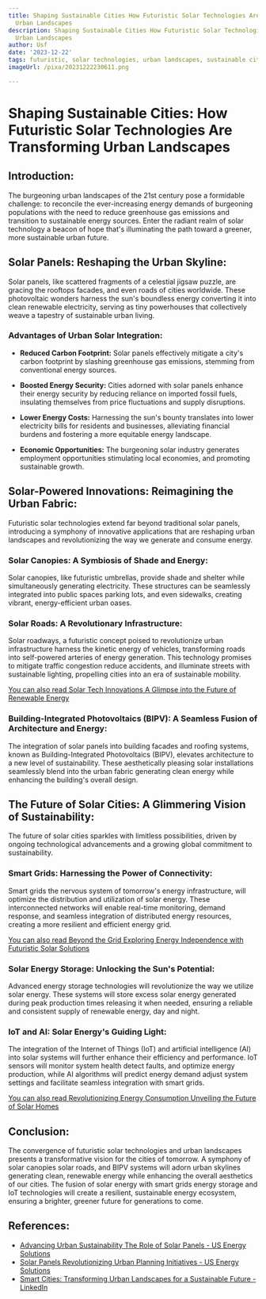 ```yaml
---
title: Shaping Sustainable Cities How Futuristic Solar Technologies Are Transforming
  Urban Landscapes
description: Shaping Sustainable Cities How Futuristic Solar Technologies Are Transforming
  Urban Landscapes
author: Usf
date: '2023-12-22'
tags: futuristic, solar technologies, urban landscapes, sustainable cities, transformation
imageUrl: /pixa/20231222230611.png

---
```

# Shaping Sustainable Cities: How Futuristic Solar Technologies Are Transforming  Urban Landscapes

## Introduction:

The burgeoning urban landscapes of the 21st century pose a formidable challenge: to reconcile the ever-increasing energy demands of burgeoning populations with the need to reduce greenhouse gas emissions and transition to sustainable energy sources. Enter the  radiant  realm of  solar technology a beacon of hope that's  illuminating the path toward a greener, more sustainable  urban future.

## Solar Panels: Reshaping the Urban Skyline:

Solar panels, like scattered fragments of a celestial jigsaw puzzle, are gracing the rooftops facades, and even roads of  cities worldwide. These photovoltaic wonders harness the sun's boundless energy converting it into clean renewable electricity, serving as tiny powerhouses that collectively weave a tapestry of sustainable urban living.

### Advantages of Urban Solar Integration:

- **Reduced Carbon Footprint:** Solar  panels effectively mitigate  a city's carbon footprint by slashing  greenhouse gas emissions,  stemming from  conventional energy sources.

- **Boosted Energy Security:** Cities adorned  with solar  panels enhance their energy security by reducing reliance on imported fossil fuels, insulating  themselves from  price fluctuations and supply disruptions.

- **Lower Energy Costs:** Harnessing the sun's bounty translates into lower electricity bills for residents and businesses, alleviating financial burdens and fostering a more equitable energy  landscape.

- **Economic Opportunities:** The burgeoning solar industry  generates employment opportunities stimulating local economies, and promoting sustainable growth.

## Solar-Powered Innovations: Reimagining the Urban Fabric:

Futuristic solar technologies extend far beyond traditional solar panels, introducing a symphony of innovative applications that are reshaping urban landscapes and revolutionizing the way we generate and consume energy.

### Solar Canopies: A Symbiosis of Shade and  Energy:

Solar canopies, like futuristic umbrellas, provide shade and  shelter while simultaneously generating electricity. These structures  can be  seamlessly integrated  into public spaces parking lots, and even sidewalks,  creating vibrant,  energy-efficient urban oases.

### Solar Roads:  A Revolutionary Infrastructure:

Solar roadways, a  futuristic concept poised to revolutionize urban infrastructure harness the kinetic energy of vehicles, transforming roads  into  self-powered arteries of energy generation. This  technology promises to mitigate traffic congestion reduce accidents, and  illuminate streets with sustainable lighting, propelling  cities into an era of sustainable mobility.

[You can also read  Solar Tech Innovations A Glimpse into the  Future of Renewable Energy](Solar%20Tech%20Innovations%20A%20Glimpse%20into%20the%20Future%20of%20Renewable%20Energy)


### Building-Integrated Photovoltaics (BIPV): A Seamless Fusion of  Architecture and Energy:

The integration of solar panels into building facades and roofing systems, known as Building-Integrated Photovoltaics (BIPV), elevates architecture to a new  level of sustainability. These aesthetically pleasing  solar installations seamlessly blend into  the urban fabric generating clean energy while  enhancing the building's  overall design.

## The Future of Solar Cities: A Glimmering Vision of Sustainability:

The future of solar cities sparkles with limitless possibilities, driven by ongoing technological  advancements and a growing global commitment to sustainability.

### Smart Grids: Harnessing the Power of Connectivity:

Smart grids the nervous system of tomorrow's energy infrastructure, will optimize  the distribution and utilization of solar energy. These interconnected networks will enable real-time monitoring, demand response, and seamless  integration of distributed  energy resources, creating  a more resilient and efficient energy  grid.

[You can  also read Beyond the Grid Exploring Energy Independence with Futuristic Solar Solutions](Beyond%20the%20Grid%20Exploring%20Energy%20Independence%20with%20Futuristic%20Solar%20Solutions)


###  Solar Energy Storage: Unlocking the Sun's  Potential:

Advanced energy  storage technologies will revolutionize the way we utilize solar energy. These systems will  store excess solar energy generated during peak  production times  releasing it when needed, ensuring a reliable and consistent supply  of renewable energy, day and night.

### IoT and AI: Solar Energy's Guiding Light:

The integration  of the Internet of Things (IoT) and artificial intelligence (AI) into  solar systems will further enhance their  efficiency  and performance. IoT sensors  will monitor system health detect faults, and optimize energy production, while AI algorithms will  predict energy demand adjust system settings and facilitate seamless integration with smart grids.

[You can also  read Revolutionizing Energy Consumption Unveiling the Future of Solar  Homes](Revolutionizing%20Energy%20Consumption%20Unveiling%20the%20Future%20of%20Solar%20Homes)


## Conclusion:

The convergence of  futuristic solar technologies and urban landscapes presents a transformative vision for the cities of tomorrow. A symphony of solar canopies solar roads, and BIPV systems  will adorn urban skylines generating clean, renewable energy while enhancing the overall  aesthetics of our cities.  The fusion of solar energy with smart grids  energy storage  and IoT technologies will create a resilient, sustainable energy ecosystem, ensuring a brighter, greener future for generations to come.

## References:
- [Advancing Urban Sustainability The Role of Solar Panels - US Energy Solutions](https://energy5.com/advancing-urban-sustainability-the-role-of-solar-panels)
- [Solar Panels Revolutionizing Urban Planning Initiatives - US Energy Solutions](https://energy5.com/solar-panels-revolutionizing-urban-planning-initiatives)
- [Smart Cities: Transforming Urban Landscapes for a Sustainable Future - LinkedIn](https://www.linkedin.com/pulse/smart-cities-transforming-urban-landscapes-sustainable-future)
